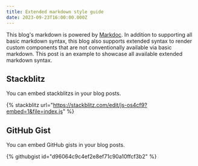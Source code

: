 ```yaml
---
title: Extended markdown style guide
date: 2023-09-23T16:00:00.000Z
---
```


This blog's markdown is powered by [Markdoc](https://markdoc.dev/). In addition to supporting all basic markdown syntax, this blog also supports extended syntax to render custom components that are not conventionally available via basic markdown. This post is an example to showcase all available extended markdown syntax.

## Stackblitz

You can embed stackblitzs in your blog posts.

{% stackblitz url="https://stackblitz.com/edit/js-os4cf9?embed=1&file=index.js" %}

## GitHub Gist

You can embed GitHub gists in your blog posts.

{% githubgist id="d96064c9c4ef2e8ef71c90a10ffcf3b2" %}

